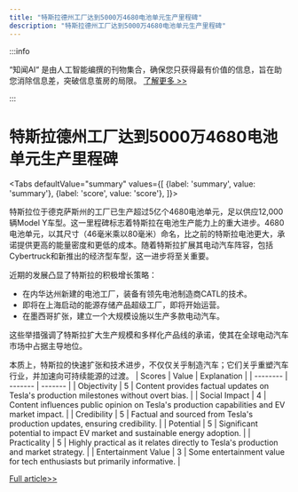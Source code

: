 ```yaml
---
title: "特斯拉德州工厂达到5000万4680电池单元生产里程碑"
description: "特斯拉德州工厂达到5000万4680电池单元生产里程碑"
---
```



:::info

“知闻AI“ 是由人工智能编撰的刊物集合，确保您只获得最有价值的信息，旨在助您消除信息差，突破信息茧房的局限。  [了解更多 >>](/)

:::

# 特斯拉德州工厂达到5000万4680电池单元生产里程碑


<Tabs
	defaultValue="summary"
	values={[
	{label: 'summary', value: 'summary'},
	{label: 'score', value: 'score'},
]}>
<TabItem value="summary">


特斯拉位于德克萨斯州的工厂已生产超过5亿个4680电池单元，足以供应12,000辆Model Y车型。这一里程碑标志着特斯拉在电池生产能力上的重大进步。4680电池单元，以其尺寸（46毫米乘以80毫米）命名，比之前的特斯拉电池更大，承诺提供更高的能量密度和更低的成本。随着特斯拉扩展其电动汽车阵容，包括Cybertruck和新推出的经济型车型，这一进步将至关重要。

近期的发展凸显了特斯拉的积极增长策略：
- 在内华达州新建的电池工厂，装备有领先电池制造商CATL的技术。
- 即将在上海启动的能源存储产品超级工厂，即将开始运营。
- 在墨西哥扩张，建立一个大规模设施以生产多款电动汽车。

这些举措强调了特斯拉扩大生产规模和多样化产品线的承诺，使其在全球电动汽车市场中占据主导地位。

本质上，特斯拉的快速扩张和技术进步，不仅仅关乎制造汽车；它们关乎重塑汽车行业，并加速向可持续能源的过渡。
</TabItem>
<TabItem value="score">
	| Scores     | Value   | Explanation |
	| -------- | ------- | ------- |
	| Objectivity  | 5    | Content provides factual updates on Tesla's production milestones without overt bias.    |
	| Social Impact | 4     | Content influences public opinion on Tesla's production capabilities and EV market impact.    |
	| Credibility    | 5    | Factual and sourced from Tesla's production updates, ensuring credibility.    |
	| Potential    | 5    | Significant potential to impact EV market and sustainable energy adoption.    |
	| Practicality    | 5    | Highly practical as it relates directly to Tesla's production and market strategy.    |
	| Entertainment Value    | 3    | Some entertainment value for tech enthusiasts but primarily informative.    |
</TabItem>
</Tabs>

[Full article>>](https://readhub.cn/topic/8aBr6PLDIf7)
